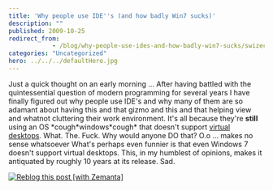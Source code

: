 ```yaml
---
title: 'Why people use IDE''s (and how badly Win7 sucks)'
description: ""
published: 2009-10-25
redirect_from: 
            - /blog/why-people-use-ides-and-how-badly-win7-sucks/swizec/785
categories: "Uncategorized"
hero: ../../../defaultHero.jpg
---
```

Just a quick thought on an early morning ... After having battled with the quintessential question of modern programming for several years I have finally figured out why people use IDE&#x27;s and why many of them are so adamant about having this and that gizmo and this and that helping view and whatnot cluttering their work environment. It&#x27;s all because they&#x27;re **still** using an OS \*cough\*windows\*cough\* that doesn&#x27;t support [virtual desktops](http://en.wikipedia.org/wiki/Virtual_desktop "Virtual desktop"). What. The. Fuck. Why would anyone DO that? O.o ... makes no sense whatsoever What&#x27;s perhaps even funnier is that even Windows 7 doesn&#x27;t support virtual desktops. This, in my humblest of opinions, makes it antiquated by roughly 10 years at its release. Sad.

[![Reblog this post [with Zemanta]](http://img.zemanta.com/reblog_e.png?x-id=d8f787f4-4619-47d5-84f7-b28903f389a6)](http://reblog.zemanta.com/zemified/d8f787f4-4619-47d5-84f7-b28903f389a6/ "Reblog this post [with Zemanta]")
